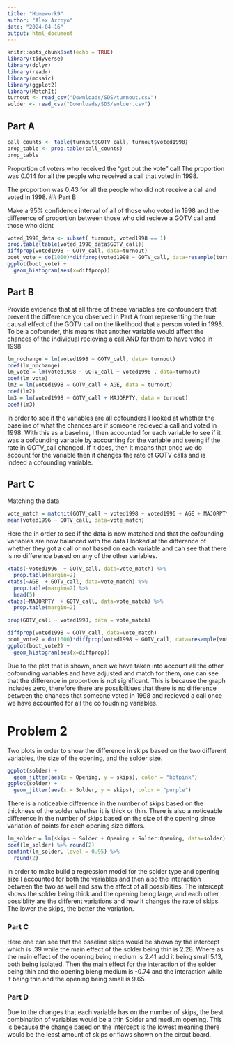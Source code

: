 ```yaml
---
title: "Homework9"
author: "Alex Arroyo"
date: "2024-04-16"
output: html_document
---
```


```r
knitr::opts_chunk$set(echo = TRUE)
library(tidyverse)
library(dplyr)
library(readr)
library(mosaic)
library(ggplot2)
library(MatchIt)
turnout <- read_csv("Downloads/SDS/turnout.csv")
solder <- read_csv("Downloads/SDS/solder.csv")
```

## Part A



```r
call_counts <- table(turnout$GOTV_call, turnout$voted1998)
prop_table <- prop.table(call_counts)
prop_table
```
Proportion of voters who received the "get out the vote" call 
The proportion was 0.014 for all the people who received a call that voted in 1998.

The proportion was 0.43 for all the people who did not receive a call and voted in 1998.
## Part B

Make a 95% confidence interval of all of those who voted in 1998 and the difference of proportion between those who did recieve a GOTV call and those who didnt

```r
voted_1998_data <- subset( turnout, voted1998 == 1)
prop.table(table(voted_1998_data$GOTV_call))
diffprop(voted1998 ~ GOTV_call, data=turnout)
boot_vote = do(1000)*diffprop(voted1998 ~ GOTV_call, data=resample(turnout))
ggplot(boot_vote) +
  geom_histogram(aes(x=diffprop))
```

## Part B

Provide evidence that at all three of these variables are confounders that prevent the difference you observed in Part A from representing the true causal effect of the GOTV call on the likelihood that a person voted in 1998. To be a cofounder, this means that another variable would affect the chances of the individual recieving a call AND for them to have voted in 1998

```r
lm_nochange = lm(voted1998 ~ GOTV_call, data= turnout)
coef(lm_nochange)
lm_vote = lm(voted1998 ~ GOTV_call + voted1996 , data=turnout)
coef(lm_vote)
lm2 = lm(voted1998 ~ GOTV_call + AGE, data = turnout)
coef(lm2)
lm3 = lm(voted1998 ~ GOTV_call + MAJORPTY, data = turnout)
coef(lm3)
```

In order to see if the variables are all cofounders I looked at whether the baseline of what the chances are if someone recieved a call and voted in 1998. With this as a baseline, I then accounted for each variable to see if it was a cofounding variable by accounting for the variable and seeing if the rate in GOTV_call changed. If it does, then it means that once we do account for the variable then it changes the rate of GOTV calls and is indeed a cofounding variable.

## Part C

Matching the data

```r
vote_match = matchit(GOTV_call ~ voted1998 + voted1996 + AGE + MAJORPTY, data = turnout, ratio=5) %>% match.data
mean(voted1996 ~ GOTV_call, data=vote_match)

```

Here the in order to see if the data is now matched and that the cofounding variables are now balanced with the data I looked at the difference of whether they got a call or not based on each variable and can see that there is no difference based on any of the other variables.

```r

xtabs(~voted1996  + GOTV_call, data=vote_match) %>%
  prop.table(margin=2)
xtabs(~AGE  + GOTV_call, data=vote_match) %>%
  prop.table(margin=2) %>% 
  head(5)
xtabs(~MAJORPTY  + GOTV_call, data=vote_match) %>%
  prop.table(margin=2)

prop(GOTV_call ~ voted1998, data = vote_match)

diffprop(voted1998 ~ GOTV_call, data=vote_match)
boot_vote2 = do(1000)*diffprop(voted1998 ~ GOTV_call, data=resample(vote_match))
ggplot(boot_vote2) +
  geom_histogram(aes(x=diffprop))

```

Due to the plot that is shown, once we have taken into account all the other cofounding variables and have adjusted and match for them, one can see that the difference in proportion is not significant. This is because the graph includes zero, therefore there are possibiltiues that there is no difference between the chances that someone voted in 1998 and recieved a call once we have accounted for all the co foudning variables.

# Problem 2

Two plots in order to show the difference in skips based on the two different variables, the size of the opening, and the solder size.

```r
ggplot(solder) + 
  geom_jitter(aes(x = Opening, y = skips), color = "hotpink")
ggplot(solder) + 
  geom_jitter(aes(x = Solder, y = skips), color = "purple")

```

There is a noticeable difference in the number of skips based on the thickness of the solder whether it is thick or thin. There is also a noticeable difference in the number of skips based on the size of the opening since variation of points for each opening size differs.

```r
lm_solder = lm(skips ~ Solder + Opening + Solder:Opening, data=solder)
coef(lm_solder) %>% round(2)
confint(lm_solder, level = 0.95) %>%
  round(2)

```

In order to make build a regression model for the solder type and opening size I accounted for both the variables and then also the interaction between the two as well and saw the affect of all possiblities. The intercept shows the solder being thick and the opening being large, and each other possiblity are the different variations and how it changes the rate of skips. The lower the skips, the better the variation.

### Part C

Here one can see that the baseline skips would be shown by the intercept which is .39 while the main effect of the solder being thin is 2.28. Where as the main effect of the opening being medium is 2.41 add it being small 5.13, both being isolated. Then the main effect for the interaction of the solder being thin and the opening bieng medium is -0.74 and the interaction while it being thin and the opening being small is 9.65

### Part D

Due to the changes that each variable has on the number of skips, the best combination of variables would be a thin Solder and medium opening. This is because the change based on the intercept is the lowest meaning there would be the least amount of skips or flaws shown on the circut board.
